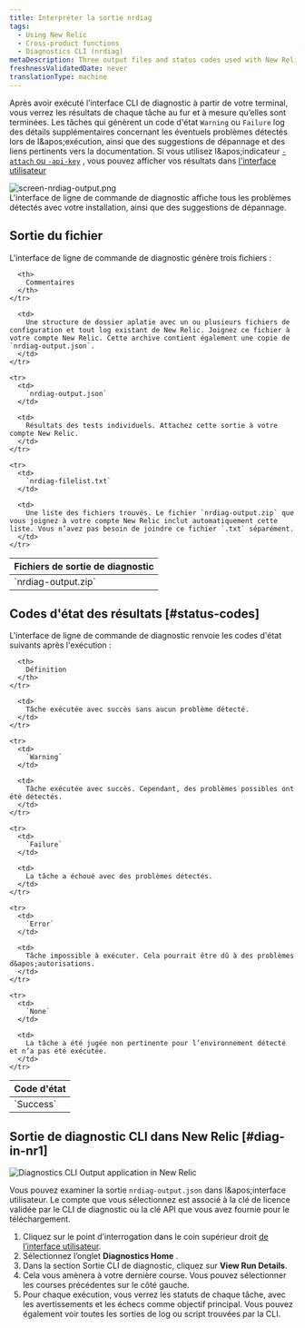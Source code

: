 ```yaml
---
title: Interpréter la sortie nrdiag
tags:
  - Using New Relic
  - Cross-product functions
  - Diagnostics CLI (nrdiag)
metaDescription: Three output files and status codes used with New Relic Diagnostics (nrdiag).
freshnessValidatedDate: never
translationType: machine
---
```


Après avoir exécuté l’interface CLI de diagnostic à partir de votre terminal, vous verrez les résultats de chaque tâche au fur et à mesure qu’elles sont terminées. Les tâches qui génèrent un code d&apos;état `Warning` ou `Failure` log des détails supplémentaires concernant les éventuels problèmes détectés lors de l&amp;apos;exécution, ainsi que des suggestions de dépannage et des liens pertinents vers la documentation. Si vous utilisez l&amp;apos;indicateur [`-attach` ou `-api-key`](/docs/new-relic-solutions/solve-common-issues/diagnostics-cli-nrdiag/pass-command-line-options-nrdiag) , vous pouvez afficher vos résultats dans [l&apos;interface utilisateur](/docs/using-new-relic/cross-product-functions/diagnostics-cli-nrdiag/interpret-nrdiag-output/#diag-in-nr1)

<img title="screen-nrdiag-output.png" alt="screen-nrdiag-output.png" src="/images/other_screenshot-crop_nrdiag-output.webp" />

<figcaption>
  L&apos;interface de ligne de commande de diagnostic affiche tous les problèmes détectés avec votre installation, ainsi que des suggestions de dépannage.
</figcaption>

## Sortie du fichier

L&apos;interface de ligne de commande de diagnostic génère trois fichiers :

<table>
  <thead>
    <tr>
      <th style={{ width: "200px" }}>
        Fichiers de sortie de diagnostic
      </th>

      <th>
        Commentaires
      </th>
    </tr>
  </thead>

  <tbody>
    <tr>
      <td>
        `nrdiag-output.zip`
      </td>

      <td>
        Une structure de dossier aplatie avec un ou plusieurs fichiers de configuration et tout log existant de New Relic. Joignez ce fichier à votre compte New Relic. Cette archive contient également une copie de `nrdiag-output.json`.
      </td>
    </tr>

    <tr>
      <td>
        `nrdiag-output.json`
      </td>

      <td>
        Résultats des tests individuels. Attachez cette sortie à votre compte New Relic.
      </td>
    </tr>

    <tr>
      <td>
        `nrdiag-filelist.txt`
      </td>

      <td>
        Une liste des fichiers trouvés. Le fichier `nrdiag-output.zip` que vous joignez à votre compte New Relic inclut automatiquement cette liste. Vous n’avez pas besoin de joindre ce fichier `.txt` séparément.
      </td>
    </tr>
  </tbody>
</table>

## Codes d&apos;état des résultats [#status-codes]

L&apos;interface de ligne de commande de diagnostic renvoie les codes d&apos;état suivants après l&apos;exécution :

<table>
  <thead>
    <tr>
      <th style={{ width: "125px" }}>
        Code d&apos;état
      </th>

      <th>
        Définition
      </th>
    </tr>
  </thead>

  <tbody>
    <tr>
      <td>
        `Success`
      </td>

      <td>
        Tâche exécutée avec succès sans aucun problème détecté.
      </td>
    </tr>

    <tr>
      <td>
        `Warning`
      </td>

      <td>
        Tâche exécutée avec succès. Cependant, des problèmes possibles ont été détectés.
      </td>
    </tr>

    <tr>
      <td>
        `Failure`
      </td>

      <td>
        La tâche a échoué avec des problèmes détectés.
      </td>
    </tr>

    <tr>
      <td>
        `Error`
      </td>

      <td>
        Tâche impossible à exécuter. Cela pourrait être dû à des problèmes d&apos;autorisations.
      </td>
    </tr>

    <tr>
      <td>
        `None`
      </td>

      <td>
        La tâche a été jugée non pertinente pour l’environnement détecté et n’a pas été exécutée.
      </td>
    </tr>
  </tbody>
</table>

## Sortie de diagnostic CLI dans New Relic [#diag-in-nr1]

<img title="Diagnostics CLI Output application in New Relic" alt="Diagnostics CLI Output application in New Relic" src="/images/solutions_screenshot-crop_nerdlet-diag.webp" />

Vous pouvez examiner la sortie `nrdiag-output.json` dans l&amp;apos;interface utilisateur. Le compte que vous sélectionnez est associé à la clé de licence validée par le CLI de diagnostic ou la clé API que vous avez fournie pour le téléchargement.

1. Cliquez sur le point d’interrogation dans le coin supérieur droit [de l’interface utilisateur](https://one.newrelic.com).
2. Sélectionnez l’onglet <DNT>**Diagnostics Home**</DNT> .
3. Dans la section Sortie CLI de diagnostic, cliquez sur <DNT>**View Run Details**</DNT>.
4. Cela vous amènera à votre dernière course. Vous pouvez sélectionner les courses précédentes sur le côté gauche.
5. Pour chaque exécution, vous verrez les statuts de chaque tâche, avec les avertissements et les échecs comme objectif principal. Vous pouvez également voir toutes les sorties de log ou script trouvées par la CLI.